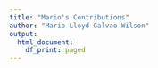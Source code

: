 ```yaml
---
title: "Mario's Contributions"
author: "Mario Lloyd Galvao-Wilson"
output:
  html_document:
    df_print: paged
---
```


